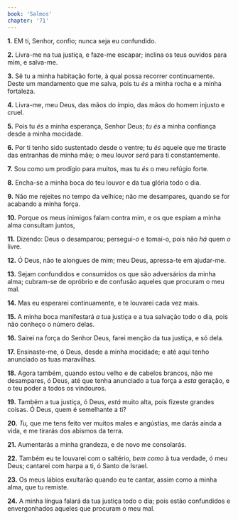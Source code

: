 ```yaml
---
book: 'Salmos'
chapter: '71'
---
```


**1.** EM ti, Senhor, confio; nunca seja eu confundido.

**2.** Livra-me na tua justiça, e faze-me escapar; inclina os teus ouvidos para mim, e salva-me.

**3.** Sê tu a minha habitação forte, à qual possa recorrer continuamente. Deste um mandamento que me salva, pois tu *és* a minha rocha e a minha fortaleza.

**4.** Livra-me, meu Deus, das mãos do ímpio, das mãos do homem injusto e cruel.

**5.** Pois tu *és* a minha esperança, Senhor Deus; *tu* *és* a minha confiança desde a minha mocidade.

**6.** Por ti tenho sido sustentado desde o ventre; tu *és* aquele que me tiraste das entranhas de minha mãe; o meu louvor *será* para ti constantemente.

**7.** Sou como um prodígio para muitos, mas tu *és* o meu refúgio forte.

**8.** Encha-se a minha boca do teu louvor e da tua glória todo o dia.

**9.** Não me rejeites no tempo da velhice; não me desampares, quando se for acabando a minha força.

**10.** Porque os meus inimigos falam contra mim, e os que espiam a minha alma consultam juntos,

**11.** Dizendo: Deus o desamparou; persegui-*o* e tomai-o, pois não *há* quem *o* livre.

**12.** Ó Deus, não te alongues de mim; meu Deus, apressa-te em ajudar-me.

**13.** Sejam confundidos e consumidos os que são adversários da minha alma; cubram-se de opróbrio e de confusão aqueles que procuram o meu mal.

**14.** Mas eu esperarei continuamente, e te louvarei cada vez mais.

**15.** A minha boca manifestará *a* tua justiça e a tua salvação todo o dia, pois não conheço o número delas.

**16.** Sairei na força do Senhor Deus, farei menção da tua justiça, e só dela.

**17.** Ensinaste-me, ó Deus, desde a minha mocidade; e até aqui tenho anunciado as tuas maravilhas.

**18.** Agora também, quando estou velho e de cabelos brancos, não me desampares, ó Deus, até que tenha anunciado a tua força a *esta* geração, e o teu poder a todos os vindouros.

**19.** Também a tua justiça, ó Deus, *está* muito alta, pois fizeste grandes coisas. Ó Deus, quem é semelhante a ti?

**20.** *Tu,* que me tens feito ver muitos males e angústias, me darás ainda a vida, e me tirarás dos abismos da terra.

**21.** Aumentarás a minha grandeza, e de novo me consolarás.

**22.** Também eu te louvarei com o saltério, *bem como* à tua verdade, ó meu Deus; cantarei com harpa a ti, ó Santo de Israel.

**23.** Os meus lábios exultarão quando eu te cantar, assim como a minha alma, que tu remiste.

**24.** A minha língua falará da tua justiça todo o dia; pois estão confundidos e envergonhados aqueles que procuram o meu mal.